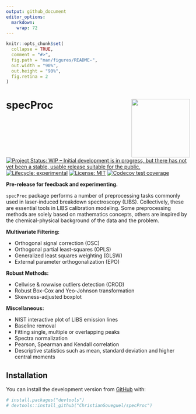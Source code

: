```yaml
---
output: github_document
editor_options: 
  markdown: 
    wrap: 72
---
```


<!-- README.md is generated from README.Rmd. Please edit that file -->

```r
knitr::opts_chunk$set(
  collapse = TRUE,
  comment = "#>",
  fig.path = "man/figures/README-",
  out.width = "90%",
  out.height = "90%",
  fig.retina = 2
)
```

<!-- badges: start -->

# specProc <img src="man/figures/logo.png" align="right" height="160"/>
[![Project Status: WIP -- Initial development is in progress, but there
has not yet been a stable, usable release suitable for the
public.](https://www.repostatus.org/badges/latest/active.svg)](https://www.repostatus.org/#active)
[![Lifecycle:
experimental](https://img.shields.io/badge/lifecycle-experimental-orange.svg)](https://lifecycle.r-lib.org/articles/stages.html#experimental)
[![License:
MIT](https://img.shields.io/badge/License-MIT-blue.svg)](https://opensource.org/licenses/MIT)
[![Codecov test coverage](https://codecov.io/gh/ChristianGoueguel/specProc/branch/main/graph/badge.svg)](https://app.codecov.io/gh/ChristianGoueguel/specProc?branch=main)
<!-- badges: end -->

**Pre-release for feedback and experimenting.**

`specProc` package performs a number of preprocessing tasks commonly
used in laser-induced breakdown spectroscopy (LIBS). Collectively, these
are essential tools in LIBS calibration modeling. Some preprocessing
methods are solely based on mathematics concepts, others are inspired by
the chemical-physical background of the data and the problem.

**Multivariate Filtering:**
   
-   Orthogonal signal correction (OSC)
-   Orthogonal partial least-squares (OPLS)
-   Generalized least squares weighting (GLSW)
-   External parameter orthogonalization (EPO)
 
**Robust Methods:**
   
-   Cellwise & rowwise outliers detection (CROD)
-   Robust Box-Cox and Yeo-Johnson transformation
-   Skewness-adjusted boxplot
 
**Miscellaneous:**
   
-   NIST interactive plot of LIBS emission lines
-   Baseline removal
-   Fitting single, multiple or overlapping peaks
-   Spectra normalization
-   Pearson, Spearman and Kendall correlation
-   Descriptive statistics such as mean, standard deviation and higher central moments

## Installation

You can install the development version from
[GitHub](https://github.com/) with:

``` r
# install.packages("devtools")
# devtools::install_github("ChristianGoueguel/specProc")
```
